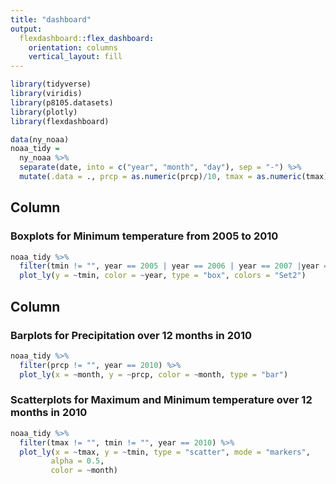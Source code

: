 ```yaml
---
title: "dashboard"
output: 
  flexdashboard::flex_dashboard:
    orientation: columns
    vertical_layout: fill
---
```


```r
library(tidyverse)
library(viridis)
library(p8105.datasets)
library(plotly)
library(flexdashboard)
```

```r
data(ny_noaa)
noaa_tidy =
  ny_noaa %>% 
  separate(date, into = c("year", "month", "day"), sep = "-") %>% 
  mutate(.data = ., prcp = as.numeric(prcp)/10, tmax = as.numeric(tmax)/10, tmin = as.numeric(tmin)/10)

```


Column {data-width=650}
-----------------------------------------------------------------------
### Boxplots for Minimum temperature from 2005 to 2010

```r
noaa_tidy %>% 
  filter(tmin != "", year == 2005 | year == 2006 | year == 2007 |year == 2008 | year == 2009 | year == 2010) %>% 
  plot_ly(y = ~tmin, color = ~year, type = "box", colors = "Set2")

```

Column {data-width=350}
-----------------------------------------------------------------------


### Barplots for Precipitation over 12 months in 2010

```r
noaa_tidy %>% 
  filter(prcp != "", year == 2010) %>% 
  plot_ly(x = ~month, y = ~prcp, color = ~month, type = "bar")
```



### Scatterplots for Maximum and Minimum temperature over 12 months in 2010 

```r
noaa_tidy %>%
  filter(tmax != "", tmin != "", year == 2010) %>%
  plot_ly(x = ~tmax, y = ~tmin, type = "scatter", mode = "markers",
         alpha = 0.5,
         color = ~month)
```




